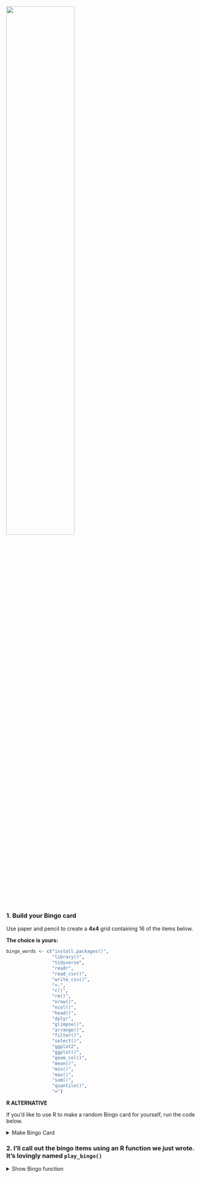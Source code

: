

![](../images/bingo_ggcard.jpg){width="60%" align="center" style="margin: auto; margin-top: 10px; margin-bottom: 12px;"}

<br>

### 1. Build your Bingo card {-}

Use paper and pencil to create a **4x4** grid containing 16 of the items below. 

**The choice is yours:**

```r
bingo_words <- c("install.packages()",
                 "library()",
                 "tidyverse",
                 "readr",
                 "read_csv()",
                 "write_csv()",
                 "<-",
                 "c()",
                 "rm()",
                 "nrow()", 
                 "ncol()",
                 "head()",
                 "dplyr",
                 "glimpse()",
                 "arrange()", 
                 "filter()",
                 "select()",
                 "ggplot2",
                 "ggplot()",
                 "geom_col()",
                 "mean()", 
                 "min()",
                 "max()",
                 "sum()",
                 "quantile()",
                 "=")
```


**R ALTERNATIVE**

If you'd like to use R to make a random Bingo card for yourself, run the code below.


<details>
<summary class="btn_code">Make Bingo Card</summary>

```r
library(tidyverse)
#library(hrbrthemes)

free_space <- FALSE

bingo_words <- c("install.packages()",
                 "library()",
                 "tidyverse",
                 "readr",
                 "read_csv()",
                 "write_csv()",
                 "<-",
                 "c()",
                 "rm()",
                 "nrow()",
                 "ncol()",
                 "head()",
                 "dplyr",
                 "glimpse()",
                 "arrange()",
                 "filter()",
                 "select()",
                 "ggplot2",
                 "ggplot()",
                 "geom_col()",
                 "mean()",
                 "min()",
                 "max()",
                 "sum()",
                 "quantile()",
                 "=")

bingo_card <- tibble(item = sample(bingo_words, 16))

bingo_card <- mutate(bingo_card,
                     row = 0:(n()-1) %/% 4 + 1,
                     col = 0:(n()-1) %% 4 + 1,
                     item = ifelse(free_space & row == 2 & col == 2, "Free\nSpace", item),
                     p = runif(16))

ggplot(bingo_card, aes(x = col, y = row, label = item, color = item, fill = p)) +
  geom_tile(aes(width=0.95, height=0.95), size = 1) +
  geom_text(color = "gray") +
  #theme_ft_rc(plot_title_size = 24) +
  theme_void() +
  theme(legend.position = "none") + 
  labs(title = "STAR WARS BINGO",
       x = "", y = "")

```

</details>



### 2. I'll call out the bingo items using an R function we just wrote. It's lovingly named `play_bingo()` {-}

<details>
<summary class="btn_code">Show Bingo function</summary>

```r
# Get pretty colors
install.packages("viridis")
library(viridis)
library(tidyverse)


# Shuffle the Bingo words 
bingo_words <- sample(bingo_words)

# Set the draw number in case we need to backtrack
n <- 1

# Loop thru each word
play_bingo <- function(words = bingo_words, n = 1) {
  
for (n in 1:length(words)) {

  cat(paste0("\n\t\t", words[n], "\n\n"))
  
  # Plot the word
  call_plot <- ggplot(data.frame(x = 1, y = 1), aes(x = 1, y = 1)) + 
        geom_point(color = sample(viridis_pal()(30), 1), size = 177) + 
        geom_label(label = words[n], size = 12) +
        labs(x = NULL, y = NULL) +
        theme_void()
  
  print(call_plot)
  
  if(n < length(words)) { 
    readline(prompt="> Press [Enter]") 
  } else {
      cat("Goodbye!")
    }
}
}

play_bingo()
```

</details>

<br>
